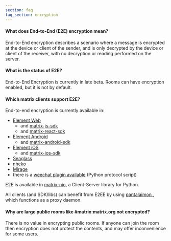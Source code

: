 ```yaml
---
section: faq
faq_section: encryption
---
```


#### What does End-to-End (E2E) encryption mean?

End-to-End encryption describes a scenario where a message is encrypted at the device or client of the sender, and is only decrypted by the device or client of the receiver, with no decryption or reading performed on the server.

#### What is the status of E2E?

End-to-End Encryption is currently in late beta. Rooms can have encryption enabled, but it is not by default.

#### Which matrix clients support E2E?

End-to-end encryption is currently available in:

- [Element Web](https://github.com/vector-im/element-web/)
  - and [matrix-js-sdk](https://github.com/matrix-org/matrix-js-sdk)
  - and [matrix-react-sdk](https://github.com/matrix-org/matrix-react-sdk)
- [Element Android](https://github.com/vector-im/element-android/)
  - and <a href="https://github.com/matrix-org/matrix-android-sdk">matrix-android-sdk</a>
- [Element iOS](https://github.com/vector-im/element-ios/)
  - and [matrix-ios-sdk](https://github.com/matrix-org/matrix-ios-sdk)
- <a href="https://github.com/neilalexander/seaglass">Seaglass</a>
- <a href="https://github.com/Nheko-Reborn/nheko">nheko</a>
- [Mirage](https://github.com/mirukana/mirage)
- there is a [weechat plugin available](https://github.com/poljar/weechat-matrix) (Python protocol script)

E2E is available in [matrix-nio](https://github.com/poljar/matrix-nio), a Client-Server library for Python.

All clients (and SDK/libs) can benefit from E2EE by using [pantalaimon
](https://github.com/matrix-org/pantalaimon), which functions as a proxy daemon.

#### Why are large public rooms like #matrix:matrix.org not encrypted?

There is no value in encrypting public rooms. If anyone can join the room then encryption does not protect the contents, and may offer inconvenience for some users.
